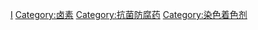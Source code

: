 {{catmore}}
{{Commonscat|Iodine}}

[[Category:各化学元素|I]]
[[Category:卤素|Category:卤素]]
[[Category:抗菌防腐药|Category:抗菌防腐药]]
[[Category:染色着色剂|Category:染色着色剂]]